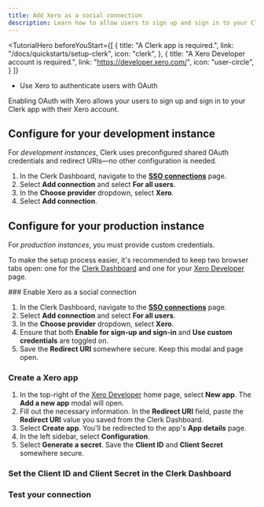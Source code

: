 ```yaml
---
title: Add Xero as a social connection
description: Learn how to allow users to sign up and sign in to your Clerk app with their Xero account using OAuth.
---
```


<TutorialHero
  beforeYouStart={[
    {
      title: "A Clerk app is required.",
      link: "/docs/quickstarts/setup-clerk",
      icon: "clerk",
    },
    {
      title: "A Xero Developer account is required.",
      link: "https://developer.xero.com/",
      icon: "user-circle",
    }
  ]}
>
  - Use Xero to authenticate users with OAuth
</TutorialHero>

Enabling OAuth with Xero allows your users to sign up and sign in to your Clerk app with their Xero account.

## Configure for your development instance

For _development instances_, Clerk uses preconfigured shared OAuth credentials and redirect URIs—no other configuration is needed.

1. In the Clerk Dashboard, navigate to the [**SSO connections**](https://dashboard.clerk.com/last-active?path=user-authentication/sso-connections) page.
1. Select **Add connection** and select **For all users**.
1. In the **Choose provider** dropdown, select **Xero**.
1. Select **Add connection**.

## Configure for your production instance

For _production instances_, you must provide custom credentials.

To make the setup process easier, it's recommended to keep two browser tabs open: one for the [Clerk Dashboard](https://dashboard.clerk.com/last-active?path=user-authentication/sso-connections) and one for your [Xero Developer](https://developer.xero.com) page.

<Steps>
  ### Enable Xero as a social connection

  1. In the Clerk Dashboard, navigate to the [**SSO connections**](https://dashboard.clerk.com/last-active?path=user-authentication/sso-connections) page.
  1. Select **Add connection** and select **For all users**.
  1. In the **Choose provider** dropdown, select **Xero**.
  1. Ensure that both **Enable for sign-up and sign-in** and **Use custom credentials** are toggled on.
  1. Save the **Redirect URI** somewhere secure. Keep this modal and page open.

  ### Create a Xero app

  1. In the top-right of the [Xero Developer](https://developer.xero.com/app/manage/) home page, select **New app**. The **Add a new app** modal will open.
  1. Fill out the necessary information. In the **Redirect URI** field, paste the **Redirect URI** value you saved from the Clerk Dashboard.
  1. Select **Create app**. You'll be redirected to the app's **App details** page.
  1. In the left sidebar, select **Configuration**.
  1. Select **Generate a secret**. Save the **Client ID** and **Client Secret** somewhere secure.

  ### Set the Client ID and Client Secret in the Clerk Dashboard

  <Include src="_partials/authentication/set-client-id-secret" />

  ### Test your connection

  <Include src="_partials/authentication/test-your-connection" />
</Steps>
